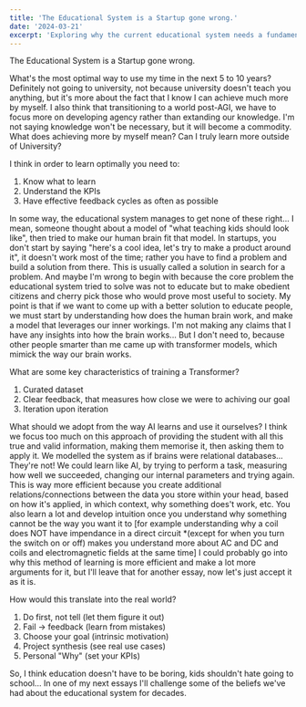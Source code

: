 ```yaml
---
title: 'The Educational System is a Startup gone wrong.'
date: '2024-03-21'
excerpt: 'Exploring why the current educational system needs a fundamental rethink, drawing parallels with startup methodologies and AI learning processes.'
---
```


The Educational System is a Startup gone wrong.

What's the most optimal way to use my time in the next 5 to 10 years? Definitely not going to university, not because university doesn't teach you anything, but it's more about the fact that I know I can achieve much more by myself. I also think that transitioning to a world post-AGI, we have to focus more on developing agency rather than extanding our knowledge. I'm not saying knowledge won't be necessary, but it will become a commodity.
What does achieving more by myself mean? Can I truly learn more outside of University?

I think in order to learn optimally you need to:
1) Know what to learn
2) Understand the KPIs
3) Have effective feedback cycles as often as possible

In some way, the educational system manages to get none of these right... I mean, someone thought about a model of "what teaching kids should look like", then tried to make our human brain fit that model. In startups, you don't start by saying "here's a cool idea, let's try to make a product around it", it doesn't work most of the time; rather you have to find a problem and build a solution from there. This is usually called a solution in search for a problem. And maybe I'm wrong to begin with because the core problem the educational system tried to solve was not to educate but to make obedient citizens and cherry pick those who would prove most useful to society.
My point is that if we want to come up with a better solution to educate people, we must start by understanding how does the human brain work, and make a model that leverages our inner workings.
I'm not making any claims that I have any insights into how the brain works... But I don't need to, because other people smarter than me came up with transformer models, which mimick the way our brain works.

What are some key characteristics of training a Transformer?
1. Curated dataset
2. Clear feedback, that measures how close we were to achiving our goal
3. Iteration upon iteration

What should we adopt from the way AI learns and use it ourselves? I think we focus too much on this approach of providing the student with all this true and valid information, making them memorise it, then asking them to apply it. We modelled the system as if brains were relational databases... They're not! We could learn like AI, by trying to perform a task, measuring how well we succeeded, changing our internal parameters and trying again. This is way more efficient because you create additional relations/connections between the data you store within your head, based on how it's applied, in which context, why something does't work, etc. You also learn a lot and develop intuition once you understand why something cannot be the way you want it to [for example understanding why a coil does NOT have impendance in a direct circuit *(except for when you turn the switch on or off) makes you understand more about AC and DC and coils and electromagnetic fields at the same time] I could probably go into why this method of learning is more efficient and make a lot more arguments for it, but I'll leave that for another essay, now let's just accept it as it is.

How would this translate into the real world? 
1. Do first, not tell (let them figure it out)
2. Fail → feedback (learn from mistakes)
3. Choose your goal (intrinsic motivation)
4. Project synthesis (see real use cases)
5. Personal "Why" (set your KPIs)

So, I think education doesn't have to be boring, kids shouldn't hate going to school... In one of my next essays I'll challenge some of the beliefs we've had about the educational system for decades.